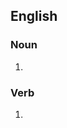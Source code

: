 ==English==

===Noun===
{{head|en|noun form}}

# {{plural of|en|deadlock}}

===Verb===
{{head|en|verb form}}

# {{en-third-person singular of|deadlock}}